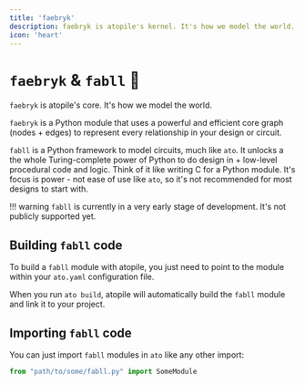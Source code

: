 ```yaml
---
title: 'faebryk'
description: faebryk is atopile's kernel. It's how we model the world.
icon: 'heart'
---
```


# `faebryk` & `fabll` 🐍

`faebryk` is atopile's core. It's how we model the world.

`faebryk` is a Python module that uses a powerful and efficient core graph (nodes + edges) to represent every relationship in your design or circuit.

`fabll` is a Python framework to model circuits, much like `ato`. It unlocks a the whole Turing-complete power of Python to do design in + low-level procedural code and logic. Think of it like writing C for a Python module. It's focus is power - not ease of use like `ato`, so it's not recommended for most designs to start with.

!!! warning
    `fabll` is currently in a very early stage of development. It's not publicly supported yet.

## Building `fabll` code

To build a `fabll` module with atopile, you just need to point to the module within your `ato.yaml` configuration file.

When you run `ato build`, atopile will automatically build the `fabll` module and link it to your project.

## Importing `fabll` code

You can just import `fabll` modules in `ato` like any other import:

```python
from "path/to/some/fabll.py" import SomeModule
```
